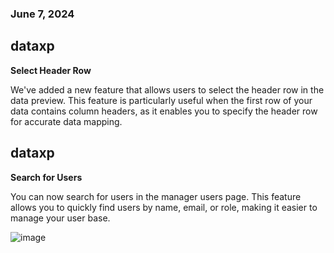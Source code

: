 ### June 7, 2024

## dataxp

**Select Header Row**

We've added a new feature that allows users to select the header row in the data preview. This feature is particularly useful when the first row of your data contains column headers, as it enables you to specify the header row for accurate data mapping.

## dataxp

**Search for Users**

You can now search for users in the manager users page. This feature allows you to quickly find users by name, email, or role, making it easier to manage your user base.

![image](../changelog/images/search.gif)